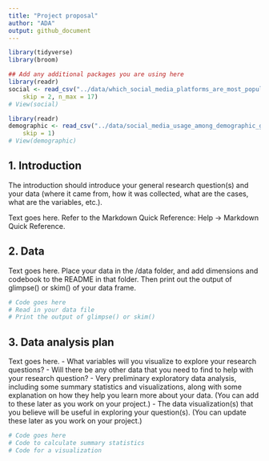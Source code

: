 ```yaml
---
title: "Project proposal"
author: "ADA"
output: github_document
---
```


```r
library(tidyverse)
library(broom)

## Add any additional packages you are using here
library(readr)
social <- read_csv("../data/which_social_media_platforms_are_most_popular_data_2024-11-13.csv", 
    skip = 2, n_max = 17)
# View(social)

library(readr)
demographic <- read_csv("../data/social_media_usage_among_demographic_groups - Sheet1 (1).csv", 
    skip = 1)
# View(demographic)
```

## 1. Introduction

The introduction should introduce your general research question(s) and your data (where it came from, how it was collected, what are the cases, what are the variables, etc.).

Text goes here. Refer to the Markdown Quick Reference: Help -> Markdown Quick Reference. 

## 2. Data

Text goes here. Place your data in the /data folder, and add dimensions and codebook to the README in that folder. Then print out the output of glimpse() or skim() of your data frame.

```r
# Code goes here
# Read in your data file
# Print the output of glimpse() or skim()


```

## 3. Data analysis plan

Text goes here.
- What variables will you visualize to explore your research questions?
- Will there be any other data that you need to find to help with your research question?
- Very preliminary exploratory data analysis, including some summary statistics and visualizations, along with some explanation on how they help you learn more about your data. (You can add to these later as you work on your project.)
- The data visualization(s) that you believe will be useful in exploring your question(s). (You can update these later as you work on your project.)


```r
# Code goes here
# Code to calculate summary statistics
# Code for a visualization
```
